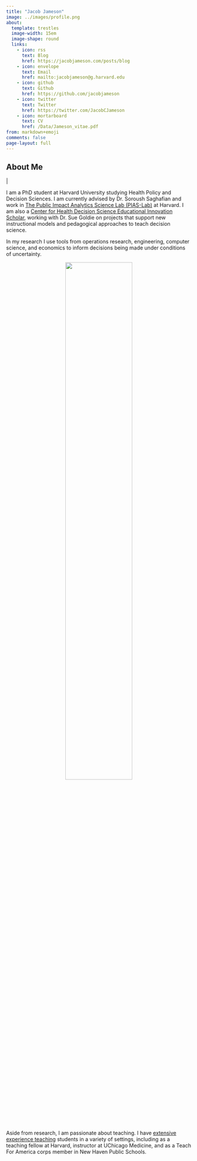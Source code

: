 ```yaml
---
title: "Jacob Jameson"
image: ../images/profile.png
about:
  template: trestles
  image-width: 15em
  image-shape: round
  links:
    - icon: rss
      text: Blog
      href: https://jacobjameson.com/posts/blog
    - icon: envelope
      text: Email
      href: mailto:jacobjameson@g.harvard.edu
    - icon: github
      text: Github
      href: https://github.com/jacobjameson
    - icon: twitter
      text: Twitter
      href: https://twitter.com/JacobCJameson
    - icon: mortarboard
      text: CV
      href: /Data/Jameson_vitae.pdf
from: markdown+emoji
comments: false
page-layout: full
---
```



## About Me

<div class="flex">
<p class="header-sub-title" id="word"></p>
<p class="header-sub-title blink">|</p>
</div>

I am a PhD student at Harvard University studying Health Policy and Decision Sciences. I am currently advised by Dr. Soroush Saghafian and work in [The Public Impact Analytics Science Lab (PIAS-Lab)](https://scholar.harvard.edu/saghafian/public-impact-analytics-science-lab-pias-lab-harvard) at Harvard. I am also a [Center for Health Decision Science Educational Innovation Scholar](https://vimeo.com/914922180/2e41db4ebc), working with Dr. Sue Goldie on projects that support new instructional models and pedagogical approaches to teach decision science.

In my research I use tools from operations research, engineering, computer science, and economics to inform decisions being made under conditions of uncertainty. 

<center>
![](images/markov.gif){width=60%}
</center>



Aside from research, I am passionate about teaching. I have [extensive experience teaching](teaching.qmd) students in a variety of settings, including as a teaching fellow at Harvard, instructor at UChicago Medicine, and as a Teach For America corps member in New Haven Public Schools.



<script>
const words = ["Data scientist", "Teacher", "Health policy researcher", "Decision scientist"];
let i = 0;
let timer;

function typingEffect() {
	let word = words[i].split("");
	var loopTyping = function() {
		if (word.length > 0) {
			document.getElementById('word').innerHTML += word.shift();
		} else {
			deletingEffect();
			return false;
		};
		timer = setTimeout(loopTyping, 200);
	};
	loopTyping();
};

function deletingEffect() {
	let word = words[i].split("");
	var loopDeleting = function() {
		if (word.length > 0) {
			word.pop();
			document.getElementById('word').innerHTML = word.join("");
		} else {
			if (words.length > (i + 1)) {
				i++;
			} else {
				i = 0;
			};
			typingEffect();
			return false;
		};
		timer = setTimeout(loopDeleting, 120);
	};
	loopDeleting();
};

typingEffect();

</script>


